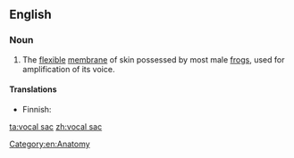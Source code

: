 ==English==
{{wikipedia}}

===Noun===
{{en-noun|sg=[[vocal]] [[sac]]}}

# The [[flexible]] [[membrane]] of skin possessed by most male [[frog]]s, used for amplification of its voice. 

====Translations====
{{trans-top|flexible voice-amplifying membrane of male frog}}
* Finnish: {{t-|fi|äänirakko}}
{{trans-mid}}
{{trans-bottom}}

[[Category:en:Anatomy]]

[[ta:vocal sac]]
[[zh:vocal sac]]